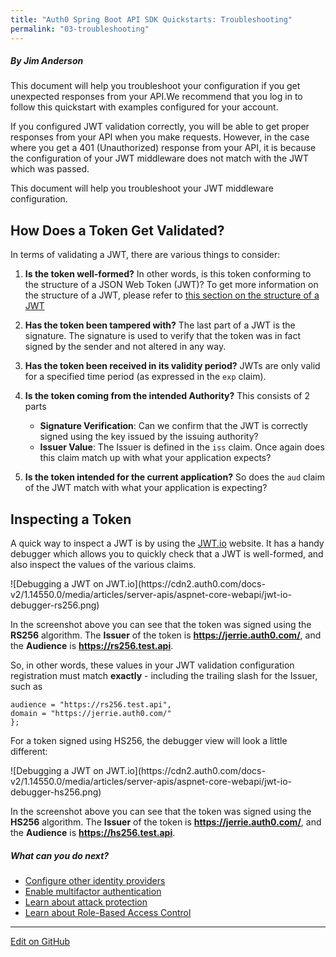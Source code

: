 ```yaml
---
title: "Auth0 Spring Boot API SDK Quickstarts: Troubleshooting"
permalink: "03-troubleshooting"
---
```


##### By Jim Anderson

This document will help you troubleshoot your configuration if you get unexpected responses from your API.We recommend that you log in to follow this quickstart with examples configured for your account.

If you configured JWT validation correctly, you will be able to get proper responses from your API when you make requests. However, in the case where you get a 401 (Unauthorized) response from your API, it is because the configuration of your JWT middleware does not match with the JWT which was passed.

This document will help you troubleshoot your JWT middleware configuration.

## How Does a Token Get Validated?

In terms of validating a JWT, there are various things to consider:

1. **Is the token well-formed?** In other words, is this token conforming to the structure of a JSON Web Token (JWT)? To get more information on the structure of a JWT, please refer to [this section on the structure of a JWT](/docs/secure/tokens/json-web-tokens#what-is-the-json-web-token-structure-)
2. **Has the token been tampered with?** The last part of a JWT is the signature. The signature is used to verify that the token was in fact signed by the sender and not altered in any way.
3. **Has the token been received in its validity period?** JWTs are only valid for a specified time period (as expressed in the `exp` claim).
4. **Is the token coming from the intended Authority?** This consists of 2 parts

   * **Signature Verification**: Can we confirm that the JWT is correctly signed using the key issued by the issuing authority?
   * **Issuer Value**: The Issuer is defined in the `iss` claim. Once again does this claim match up with what your application expects?
5. **Is the token intended for the current application?** So does the `aud` claim of the JWT match with what your application is expecting?

## Inspecting a Token

A quick way to inspect a JWT is by using the [JWT.io](https://jwt.io/) website. It has a handy debugger which allows you to quickly check that a JWT is well-formed, and also inspect the values of the various claims.

<Frame>![Debugging a JWT on JWT.io](https://cdn2.auth0.com/docs-v2/1.14550.0/media/articles/server-apis/aspnet-core-webapi/jwt-io-debugger-rs256.png)</Frame>

In the screenshot above you can see that the token was signed using the **RS256** algorithm. The **Issuer** of the token is **https://jerrie.auth0.com/**, and the **Audience** is **https://rs256.test.api**.

So, in other words, these values in your JWT validation configuration registration must match **exactly** - including the trailing slash for the Issuer, such as

```
audience = "https://rs256.test.api",
domain = "https://jerrie.auth0.com/"
};
```

For a token signed using HS256, the debugger view will look a little different:

<Frame>![Debugging a JWT on JWT.io](https://cdn2.auth0.com/docs-v2/1.14550.0/media/articles/server-apis/aspnet-core-webapi/jwt-io-debugger-hs256.png)</Frame>

In the screenshot above you can see that the token was signed using the **HS256** algorithm. The **Issuer** of the token is **https://jerrie.auth0.com/**, and the **Audience** is **https://hs256.test.api**.

##### What can you do next?

- [Configure other identity providers](/docs/authenticate/identity-providers)
- [Enable multifactor authentication](/docs/secure/multi-factor-authentication)
- [Learn about attack protection](/docs/secure/attack-protection)
- [Learn about Role-Based Access Control](/docs/manage-users/access-control/rbac)

---

[Edit on GitHub](https://github.com/auth0/docs/edit/master/articles/quickstart/backend/java-spring-security5/03-troubleshooting.md)